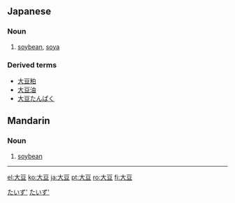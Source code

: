 ==Japanese==
{{ja-kanjitab|大|豆}}
===Noun===
{{ja-noun|k|hira=だいず|rom=daizu|hidx=たいず'}}

# [[soybean]], [[soya]]
[[Category:ja:Grains|たいず']]
[[Category:ja:Foods|たいず']]
===Derived terms===
*[[大豆粕]]
*[[大豆油]]
*[[大豆たんぱく]]

==Mandarin==
{{zh-hanzi|[[大]][[豆]]}}

===Noun===
{{cmn-noun|ts|pin=dàdòu|pint=da4dou4|rs=大00}}

# [[soybean]]

----

[[el:大豆]]
[[ko:大豆]]
[[ja:大豆]]
[[pt:大豆]]
[[ro:大豆]]
[[fi:大豆]]